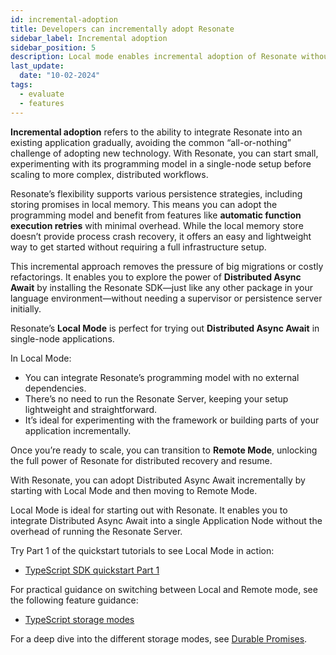 ```yaml
---
id: incremental-adoption
title: Developers can incrementally adopt Resonate
sidebar_label: Incremental adoption
sidebar_position: 5
description: Local mode enables incremental adoption of Resonate without the overhead of running the Resonate Server.
last_update:
  date: "10-02-2024"
tags:
  - evaluate
  - features
---
```


**Incremental adoption** refers to the ability to integrate Resonate into an existing application gradually, avoiding the common “all-or-nothing” challenge of adopting new technology.
With Resonate, you can start small, experimenting with its programming model in a single-node setup before scaling to more complex, distributed workflows.

Resonate’s flexibility supports various persistence strategies, including storing promises in local memory.
This means you can adopt the programming model and benefit from features like **automatic function execution retries** with minimal overhead.
While the local memory store doesn’t provide process crash recovery, it offers an easy and lightweight way to get started without requiring a full infrastructure setup.

This incremental approach removes the pressure of big migrations or costly refactorings.
It enables you to explore the power of **Distributed Async Await** by installing the Resonate SDK—just like any other package in your language environment—without needing a supervisor or persistence server initially.

Resonate’s **Local Mode** is perfect for trying out **Distributed Async Await** in single-node applications.

In Local Mode:

- You can integrate Resonate’s programming model with no external dependencies.
- There’s no need to run the Resonate Server, keeping your setup lightweight and straightforward.
- It’s ideal for experimenting with the framework or building parts of your application incrementally.

Once you’re ready to scale, you can transition to **Remote Mode**, unlocking the full power of Resonate for distributed recovery and resume.

With Resonate, you can adopt Distributed Async Await incrementally by starting with Local Mode and then moving to Remote Mode.

Local Mode is ideal for starting out with Resonate.
It enables you to integrate Distributed Async Await into a single Application Node without the overhead of running the Resonate Server.

Try Part 1 of the quickstart tutorials to see Local Mode in action:

- [TypeScript SDK quickstart Part 1](/get-started/typescript-quickstart/part-1)

For practical guidance on switching between Local and Remote mode, see the following feature guidance:

- [TypeScript storage modes](/develop/typescript#promise-storage-modes)

For a deep dive into the different storage modes, see [Durable Promises](/concepts/durable-promise).

